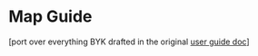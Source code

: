 # Map Guide

\[port over everything BYK drafted in the original [user guide doc](https://docs.google.com/document/d/1D_g5UxIN9avYZI5Xuy1d9bOIDRC4LFpI/edit?usp=sharing&ouid=117159529109751701858&rtpof=true&sd=true)\]
